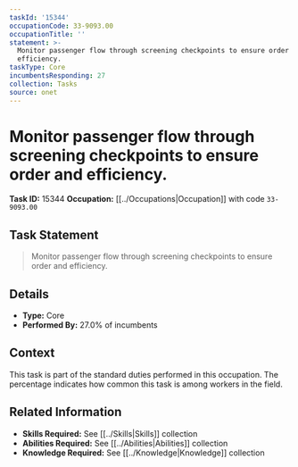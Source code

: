 ```yaml
---
taskId: '15344'
occupationCode: 33-9093.00
occupationTitle: ''
statement: >-
  Monitor passenger flow through screening checkpoints to ensure order and
  efficiency.
taskType: Core
incumbentsResponding: 27
collection: Tasks
source: onet
---
```

# Monitor passenger flow through screening checkpoints to ensure order and efficiency.

**Task ID:** 15344
**Occupation:** [[../Occupations|Occupation]] with code `33-9093.00`

## Task Statement

> Monitor passenger flow through screening checkpoints to ensure order and efficiency.

## Details

- **Type:** Core
- **Performed By:** 27.0% of incumbents

## Context

This task is part of the standard duties performed in this occupation. The percentage indicates how common this task is among workers in the field.

## Related Information

- **Skills Required:** See [[../Skills|Skills]] collection
- **Abilities Required:** See [[../Abilities|Abilities]] collection
- **Knowledge Required:** See [[../Knowledge|Knowledge]] collection
